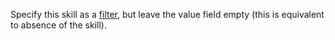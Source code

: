 <Cut title="How do I set up a filter so that the pool is available to Tolokers who don't have a specific skill (like a “spammer”)?">

Specify this skill as a [filter](/docs-new/guide/filters), but leave the value field empty (this is equivalent to absence of the skill).

</Cut>